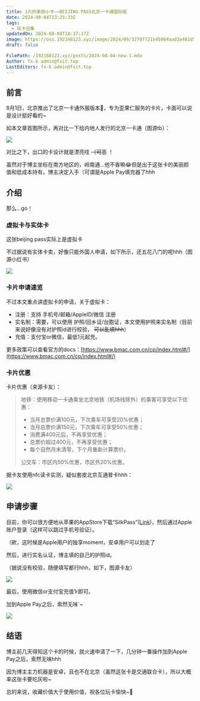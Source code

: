 ```yaml
---
title: 1元的美丽小卡——BEIJING PASS北京一卡通国际版
date: 2024-08-04T13:25:33Z
tags:
  - 玩卡合集
updatedOn: 2024-08-04T18:37:37Z
image: https://oss.192168123.xyz/image/2024/08/32707721b45864aad3a481d52ef6d4fa.png
draft: false

FilePath: /192168123.xyz/posts/2024-08-04-new-1.mdx
Author: fx-k admin@fxit.top
LastEditors: fx-k admin@fxit.top
---
```

## 前言

8月1日，北京推出了北京一卡通外服版本🥰，专为歪果仁服务的卡片，卡面可以说是设计挺好看的\~

如本文章首图所示，再对比一下给内地人发行的北京一卡通（图源tb）：

![](https://oss.192168123.xyz/image/2024/08/799b0889ce4d96901ee8f37ea16ddb2c.png)

对比之下，出口的卡设计就是漂亮哇 ~~（可恶~~ ！

虽然对于博主坐标在南方地区的，岭南通...他不香嘛😂但是出于这张卡的美丽颜值和低成本持有，博主决定入手（可谓是Apple Pay填充器了hhh

## 介绍

那么...go！

### 虚拟卡与实体卡

这张beijing pass实际上是虚拟卡

不过据说有实体卡卖，好像只能外国人申请，如下所示，还五花八门的呢hhh（图源小红书）

![](https://oss.192168123.xyz/image/2024/08/ad8553f63fe106a16c8a2821274a8a35.jpg)

### 卡片申请速览

不过本文重点讲虚拟卡的申请，关于虚拟卡：

- 注册：支持 手机号/邮箱/AppleID/微信 注册
- 实名制：需要，可以使用 护照/回乡证/台胞证，本文使用护照来实名制（目前来说好像没有对护照id进行校验， ~~可以乱填hhh~~）
- 充值：支付宝or微信，最低1元起充。

更多政策可以查看官方的docs：[https://www.bmac.com.cn/cp/index.html#/](https://www.bmac.com.cn/cp/index.html#/)

### 卡片优惠

卡片优惠（来源卡友）：

> 地铁：使用移动一卡通乘坐北京地铁（机场线除外）的乘客可享受以下优惠：
>
> - 当月总票价满100元，下次乘车可享受20%优惠；
> - 当月总票价满150元，下次乘车可享受50%优惠；
> - 消费满400元后，不再享受优惠；
> - 总票价超过400元，不再享受优惠；
> - 每个自然月末清零，下个月重新计算票价。
>
> 公交车：市区内50%优惠，市区外20%优惠。

据卡友使用nfc读卡实测，疑似套皮北京互通普卡hhh：

![](https://oss.192168123.xyz/image/2024/08/5f61a7994d968d96c6d0fa583739f6fe.jpg)

## 申请步骤

目前，你可以很方便地从苹果的AppStore下载“SilkPass”([Link](https://apps.apple.com/us/app/silkpass/id6502496756))，然后通过Apple账户登录（这样可以跳过手机号验证）。

（欸，这时候是Apple用户的独享moment，安卓用户可以划走了

然后，进行实名认证，博主填的自己的护照id。

（据说没有校验，随便填写都行hhh，如下，图源卡友）

![](https://oss.192168123.xyz/image/2024/08/c230c6535c727ba36ce6ab8b6eb61183.jpg)

最后，使用微信or支付宝充值1r即可。

加到Apple Pay之后，索然无味\`~

![](https://oss.192168123.xyz/image/2024/08/e2dc7e1ead3dd63642ec21114b449203.jpg)

## 结语

博主前几天得知这个卡的时候，就火速申请了一下，几分钟一番操作加到Apple Pay之后，索然无味hhh

因为博主主力机器是安卓，且也不在北京（虽然这张卡是交通联合卡），所以大概率这张卡要吃灰啦\~

总的来说，收藏价值大于使用价值，祝各位玩卡愉快\~🥳
